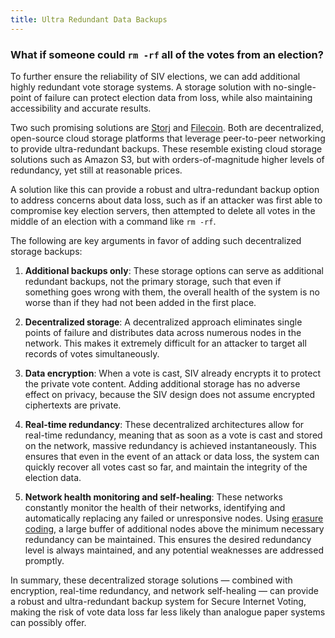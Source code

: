 ```yaml
---
title: Ultra Redundant Data Backups
---
```


### What if someone could `rm -rf` all of the votes from an election?

To further ensure the reliability of SIV elections, we can add additional highly redundant vote storage systems. A storage solution with no-single-point of failure can protect election data from loss, while also maintaining accessibility and accurate results.

Two such promising solutions are [Storj](https://www.storj.io) and [Filecoin](https://filecoin.io). Both are decentralized, open-source cloud storage platforms that leverage peer-to-peer networking to provide ultra-redundant backups. These resemble existing cloud storage solutions such as Amazon S3, but with orders-of-magnitude higher levels of redundancy, yet still at reasonable prices.

A solution like this can provide a robust and ultra-redundant backup option to address concerns about data loss, such as if an attacker was first able to compromise key election servers, then attempted to delete all votes in the middle of an election with a command like `rm -rf`.

The following are key arguments in favor of adding such decentralized storage backups:

1. **Additional backups only**: These storage options can serve as additional redundant backups, not the primary storage, such that even if something goes wrong with them, the overall health of the system is no worse than if they had not been added in the first place.

1. **Decentralized storage**: A decentralized approach eliminates single points of failure and distributes data across numerous nodes in the network. This makes it extremely difficult for an attacker to target all records of votes simultaneously.

1. **Data encryption**: When a vote is cast, SIV already encrypts it to protect the private vote content. Adding additional storage has no adverse effect on privacy, because the SIV design does not assume encrypted ciphertexts are private.

1. **Real-time redundancy**: These decentralized architectures allow for real-time redundancy, meaning that as soon as a vote is cast and stored on the network, massive redundancy is achieved instantaneously. This ensures that even in the event of an attack or data loss, the system can quickly recover all votes cast so far, and maintain the integrity of the election data.

1. **Network health monitoring and self-healing**: These networks constantly monitor the health of their networks, identifying and automatically replacing any failed or unresponsive nodes. Using [erasure coding](https://en.wikipedia.org/wiki/Erasure_code), a large buffer of additional nodes above the minimum necessary redundancy can be maintained. This ensures the desired redundancy level is always maintained, and any potential weaknesses are addressed promptly.

In summary, these decentralized storage solutions — combined with encryption, real-time redundancy, and network self-healing — can provide a robust and ultra-redundant backup system for Secure Internet Voting, making the risk of vote data loss far less likely than analogue paper systems can possibly offer.
